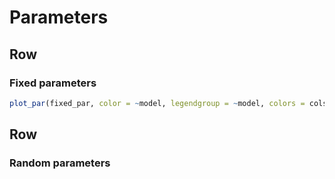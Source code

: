 
Parameters
================================================================================

Row {.tabset}
--------------------------------------------------------------------------------

### Fixed parameters

```r
plot_par(fixed_par, color = ~model, legendgroup = ~model, colors = cols)
```


Row {.tabset}
--------------------------------------------------------------------------------

### Random parameters

```r
```

